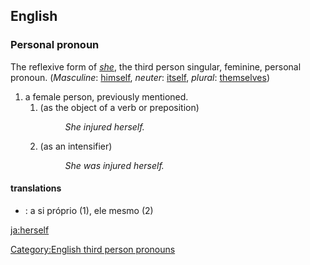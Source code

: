 ==English==
===Personal pronoun===
[[Category:English third person pronouns]]
The reflexive form of ''[[she]]'', the third person singular, feminine, personal pronoun. (''Masculine'': [[himself]], ''neuter'': [[itself]], ''plural'': [[themselves]])

#a female person, previously mentioned.
##(as the object of a verb or preposition)
##:''She injured herself.''
##(as an intensifier)
##:''She was injured herself.''

====translations====

*{{pt}}: a si próprio (1), ele mesmo (2)

[[ja:herself]]